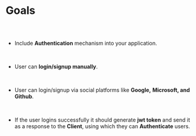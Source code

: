 
<Meta title="Auth Plugin Docs/Goals" />

# Goals

##

<br/>

* Include **Authentication** mechanism into your application.

<br/>

* User can **login/signup manually**.

<br/>

* User can login/signup via social platforms like **Google,**
  **Microsoft, and Github**.

<br/>

* If the user logins successfully it should generate **jwt token**
  and send it as a response to the **Client**, using which they can
  **Authenticate** users.

